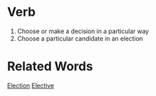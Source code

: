 =Verb=
# Choose or make a decision in a particular way
# Choose a particular candidate in an election

=Related Words=
[[Election]]
[[Elective]]